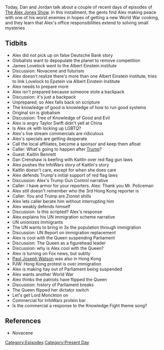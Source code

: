{{DEFAULTSORT:
    #_EPISODE_0337:August 28-29, 2019
}}{{Episode
    | title             = August 28-29, 2019
    | caption           = Listen to this episode on [https://knowledgefight.libsyn.com/knowledge-fight-august-28-29-2019 Libsyn] [https://open.spotify.com/episode/0y5RvtDfUmAJSaSz6fFAuS Spotify], Read the [[Transcript/337: August 28-29, 2019|Unofficial Transcript]]
    | episodeNumber     = 337
    | length            = 01:40:58
    | airDate           = August 30, 2019
    | coverageStartDate = August 28, 2019
    | coverageEndDate   = August 29, 2019
    | episodeType       = [[:Category:Present Day|Present Day]]
    | appearance        = [[James Lovelock]], [[Jeffrey Epstein]], [[Taylor Swift]], [[Kaitlin Bennett]], [[Dan Crenshaw]], [[Paul Joseph Watson]], [[Lord Monckton]]
    | previousEpisode   = [[336: March 24-26, 2013]]
    | nextEpisode       = [[338: March 27-28, 2013]]
}}

{{Stub}}

Today, Dan and Jordan talk about a couple of recent days of episodes of [[The Alex Jones Show]]. In this installment, the gents find Alex making peace with one of his worst enemies in hopes of getting a new World War cooking, and they learn that Alex's office responsibilities extend to solving small mysteries

==Tidbits==

*Alex did not pick up on false Deutsche Bank story
*Globalists want to depopulate the planet to remove competition
*James Lovelock went to the Albert Einstein institute
*Discussion: Novacene and futurism
*Alex doesn't realize there's more than one Albert Einstein institute, tries to link Lovelock to Epstein via Albert Einstein Institute
*Alex needs to prepare more
*Alex isn't prepared because someone stole a backpack
*Discussion: it's just a backpack
*Unprepared, so Alex falls back on scripture
*The knowledge of good is knowledge of how to run good systems
*Original sin is globalism
*Discussion: Tree of Knowledge of Good and Evil
*Alex is angry Taylor Swift didn't yell at China
*Is Alex ok with locking up LGBTQ?
*Alex's live stream commercials are ridiculous
*Alex's specials are getting desperate
*Call the local affiliates, become a sponsor and keep them afloat
*Caller: What's going to happen after [[Donald Trump|Trump]]?
*Guest: Kaitlin Bennett
*Dan Crenshaw is beefing with Kaitlin over red flag gun laws
*Alex pushes the InfoWars story of Kaitlin's story
*Kaitlin doesn't care, except for when she does care
*Alex defends Trump's initial support of red flag laws
*Discussion: Alex's Trump Gun Control narrative
*Caller: I have armor for your reporters. Alex: Thank you Mr. Policeman
*Alex still doesn't remember who the 3rd Hong Kong reporter is
*Caller: You and Trump are Zionist shills
*Alex lets caller berate him without interrupting him
*Alex weakly defends himself
*Discussion: Is this scripted? Alex's response
*Alex explains his UN immigration scheme narrative
*UN unionizes immigrants
*The UN wants to bring in 3x the population through immigration
*Discussion: UN Report on immigration replacement
*Alex is cool with the Queen suspending Parliament
*Discussion: The Queen as a figurehead leader
*Discussion: why is Alex cool with the Queen?
*Alex is turning on Fox news, but subtly
*[[Paul Joseph Watson]] was also in Hong Kong
*PJW: Hong Kong protest is over immigration
*Alex is making hay out of Parliament being suspended
*Alex wants another World War
*Alex thinks the patriots have flipped the Queen
*Discussion: history of Parliament breaks
*The Queen flipped her dictator switch
*Let's get Lord Monckton on
*Commercial for InfoWars protein bar
*Is the commercial a response to the Knowledge Fight theme song?

==References==

*Novacene

[[Category:Episodes]]
[[Category:Present Day]]
